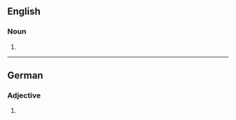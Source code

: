 ==English==

===Noun===
{{head|en|noun form}}

# {{plural of|submissive|lang=en}}

----

==German==

===Adjective===
{{head|de|adjective form}}

# {{inflection of|de|submissiv||str//mix|nom//acc|n|s}}
